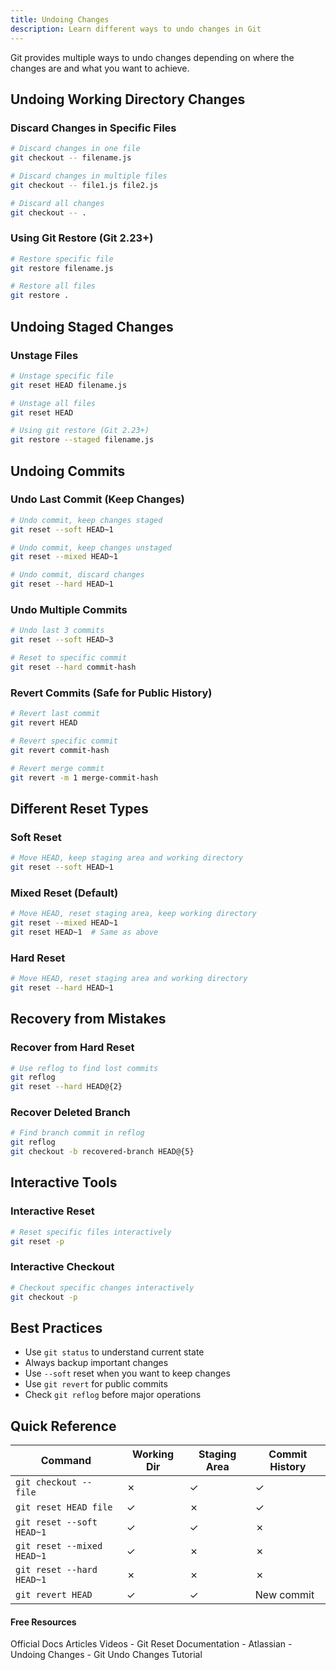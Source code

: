 ```yaml
---
title: Undoing Changes
description: Learn different ways to undo changes in Git
---
```

Git provides multiple ways to undo changes depending on where the changes are and what you want to achieve.

## Undoing Working Directory Changes

### Discard Changes in Specific Files
```bash
# Discard changes in one file
git checkout -- filename.js

# Discard changes in multiple files
git checkout -- file1.js file2.js

# Discard all changes
git checkout -- .
```

### Using Git Restore (Git 2.23+)
```bash
# Restore specific file
git restore filename.js

# Restore all files
git restore .
```

## Undoing Staged Changes

### Unstage Files
```bash
# Unstage specific file
git reset HEAD filename.js

# Unstage all files
git reset HEAD

# Using git restore (Git 2.23+)
git restore --staged filename.js
```

## Undoing Commits

### Undo Last Commit (Keep Changes)
```bash
# Undo commit, keep changes staged
git reset --soft HEAD~1

# Undo commit, keep changes unstaged
git reset --mixed HEAD~1

# Undo commit, discard changes
git reset --hard HEAD~1
```

### Undo Multiple Commits
```bash
# Undo last 3 commits
git reset --soft HEAD~3

# Reset to specific commit
git reset --hard commit-hash
```

### Revert Commits (Safe for Public History)
```bash
# Revert last commit
git revert HEAD

# Revert specific commit
git revert commit-hash

# Revert merge commit
git revert -m 1 merge-commit-hash
```

## Different Reset Types

### Soft Reset
```bash
# Move HEAD, keep staging area and working directory
git reset --soft HEAD~1
```

### Mixed Reset (Default)
```bash
# Move HEAD, reset staging area, keep working directory
git reset --mixed HEAD~1
git reset HEAD~1  # Same as above
```

### Hard Reset
```bash
# Move HEAD, reset staging area and working directory
git reset --hard HEAD~1
```

## Recovery from Mistakes

### Recover from Hard Reset
```bash
# Use reflog to find lost commits
git reflog
git reset --hard HEAD@{2}
```

### Recover Deleted Branch
```bash
# Find branch commit in reflog
git reflog
git checkout -b recovered-branch HEAD@{5}
```

## Interactive Tools

### Interactive Reset
```bash
# Reset specific files interactively
git reset -p
```

### Interactive Checkout
```bash
# Checkout specific changes interactively
git checkout -p
```

## Best Practices

- Use `git status` to understand current state
- Always backup important changes
- Use `--soft` reset when you want to keep changes
- Use `git revert` for public commits
- Check `git reflog` before major operations

## Quick Reference

| Command | Working Dir | Staging Area | Commit History |
|---------|-------------|--------------|----------------|
| `git checkout -- file` | ✗ | ✓ | ✓ |
| `git reset HEAD file` | ✓ | ✗ | ✓ |
| `git reset --soft HEAD~1` | ✓ | ✓ | ✗ |
| `git reset --mixed HEAD~1` | ✓ | ✗ | ✗ |
| `git reset --hard HEAD~1` | ✗ | ✗ | ✗ |
| `git revert HEAD` | ✓ | ✓ | New commit |

#### Free Resources

<Tabs defaultValue="official">
<TabsList>
<TabsTrigger value="official">Official Docs</TabsTrigger>
<TabsTrigger value="article">Articles</TabsTrigger>
<TabsTrigger value="video">Videos</TabsTrigger>
</TabsList>

<TabsContent value="official">
<Note type="note" title="official">
- <Link href="https://git-scm.com/docs/git-reset">Git Reset Documentation</Link>
</Note>
</TabsContent>
<TabsContent value="article">
<Note type="note" title="article">
- <Link href="https://www.atlassian.com/git/tutorials/undoing-changes">Atlassian - Undoing Changes</Link>
</Note>
</TabsContent>
<TabsContent value="video">
<Note type="note" title="video">
- <Link href="https://www.youtube.com/watch?v=RIYrfkZjWmA">Git Undo Changes Tutorial</Link>
</Note>
</TabsContent>
</Tabs>
